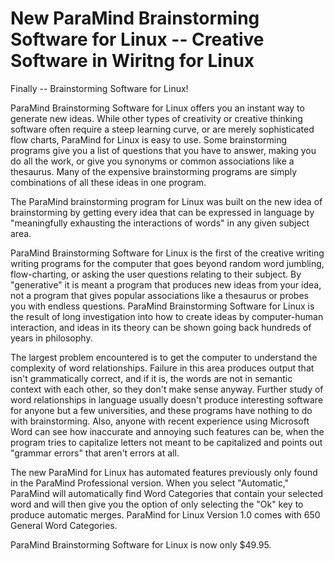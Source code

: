 # New ParaMind Brainstorming Software for Linux -- Creative Software in Wiritng for Linux

Finally -- Brainstorming Software for Linux!




ParaMind Brainstorming Software for Linux offers you an instant way to generate new ideas. While other types of creativity or creative thinking software often require a steep learning curve, or are merely sophisticated flow charts, ParaMind for Linux is easy to use. Some brainstorming programs give you a list of questions that you have to answer, making you do all the work, or give you synonyms or common associations like a thesaurus. Many of the expensive brainstorming programs are simply combinations of all these ideas in one program.

The ParaMind brainstorming program for Linux was built on the new idea of brainstorming by getting every idea that can be expressed in language by "meaningfully exhausting the interactions of words" in any given subject area.

ParaMind Brainstorming Software for Linux is the first of the creative writing writing programs for the computer that goes beyond random word jumbling, flow-charting, or asking the user questions relating to their subject. By "generative" it is meant a program that produces new ideas from your idea, not a program that gives popular associations like a thesaurus or probes you with endless questions. ParaMind Brainstorming Software for Linux is the result of long investigation into how to create ideas by computer-human interaction, and ideas in its theory can be shown going back hundreds of years in philosophy.

The largest problem encountered is to get the computer to understand the complexity of word relationships. Failure in this area produces output that isn't grammatically correct, and if it is, the words are not in semantic context with each other, so they don't make sense anyway. Further study of word relationships in language usually doesn't produce interesting software for anyone but a few universities, and these programs have nothing to do with brainstorming. Also, anyone with recent experience using Microsoft Word can see how inaccurate and annoying such features can be, when the program tries to capitalize letters not meant to be capitalized and points out "grammar errors" that aren't errors at all.

The new ParaMind for Linux has automated features previously only found in the ParaMind Professional version. When you select "Automatic," ParaMind will automatically find Word Categories that contain your selected word and will then give you the option of only selecting the "Ok" key to produce automatic merges. ParaMind for Linux Version 1.0 comes with 650 General Word Categories.

ParaMind Brainstorming Software for Linux is now only $49.95.